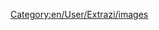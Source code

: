 {{pl/Development/NewGRF/inne pliki|en=newgrf-specs.tt-wiki.net/wiki/File:pl/Development/NewGRF/NFO Specs/Openttd icon crossed.png|pl=File:pl/Development/NewGRF/NFO Specs/Openttd icon crossed.png|align=left}}
<!--{{Other_languages_files
|en=
|ca=
|cs=
|de=
|el=
|es=
|fi=
|fr=
|hr=
|hu=
|it=
|lb=
|nl=
|no=
|pl=:File:pl/Development/NewGRF/NFO Specs/Openttd icon crossed.png
|pt=
|ro=
|ru=
|sk=
|sl=
|sr=
|tr=
|vi=
|zh=
|language_page=
|align=left
}}--><!--{{-}}-->
[[Category:en/User/Extrazi/images]]